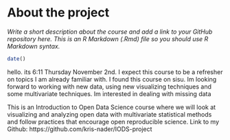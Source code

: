 
# About the project

*Write a short description about the course and add a link to your GitHub repository here. This is an R Markdown (.Rmd) file so you should use R Markdown syntax.*


```r
date()
```
hello. its 6:11 Thursday November 2nd. I expect this course to be a refresher on topics I am already familiar with. I found this course on sisu. Im looking forward to working with new data, using new visualizing techniques and some multivariate techniques. Im interested in dealing with missing data


This is an Introduction to Open Data Science course where we will look at visualizing and analyzing open data with multivariate statistical methods and follow practices that encourage open reproducible science.
Link to my Github: https://github.com/kris-nader/IODS-project

